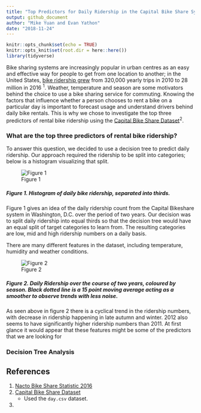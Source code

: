 ```yaml
---
title: "Top Predictors for Daily Ridership in the Capital Bike Share System"
output: github_document
author: "Mike Yuan and Evan Yathon"
date: "2018-11-24"
---
```


```r
knitr::opts_chunk$set(echo = TRUE)
knitr::opts_knit$set(root.dir = here::here())
library(tidyverse)
```

Bike sharing systems are increasingly popular in urban centres as an easy and effective way for people to get from one location to another; in the United States, [bike ridership grew](https://nacto.org/bike-share-statistics-2016/) from 320,000 yearly trips in 2010 to 28 million in 2016 <sup>1</sup>.  Weather, temperature and season are some motivators behind the choice to use a bike sharing service for commuting.  Knowing the factors that influence whether a person chooses to rent a bike on a particular day is important to forecast usage and understand drivers behind daily bike rentals.  This is why we chose to investigate the top three predictors of rental bike ridership using the [Capital Bike Share Dataset](https://archive.ics.uci.edu/ml/datasets/bike+sharing+dataset)<sup>2</sup>.

### What are the top three predictors of rental bike ridership?

To answer this question, we decided to use a decision tree to predict daily ridership.  Our approach required the ridership to be split into categories; below is a histogram visualizing that split.

![Figure 1](img/plot_ridership_histo.png)

##### Figure 1. Histogram of daily bike ridership, separated into thirds.

Figure 1 gives an idea of the daily ridership count from the Capital Bikeshare system in Washington, D.C. over the period of two years.  Our decision was to split daily ridership into equal thirds so that the decision tree would have an equal split of target categories to learn from.  The resulting categories are low, mid and high ridership numbers on a daily basis.

There are many different features in the dataset, including temperature, humidity and weather conditions.

![Figure 2](img/plot_rider_by_date.png)

##### Figure 2. Daily Ridership over the course of two years, coloured by season.  Black dotted line is a 15 point moving average acting as a smoother to observe trends with less noise.

As seen above in figure 2 there is a cyclical trend in the ridership numbers, with decrease in ridership happening in late autumn and winter.  2012 also seems to have significantly higher ridership numbers than 2011.  At first glance it would appear that these features might be some of the predictors that we are looking for  

### Decision Tree Analysis




## References
1. [Nacto Bike Share Statistic 2016](https://nacto.org/bike-share-statistics-2016/)
2. [Capital Bike Share Dataset](https://archive.ics.uci.edu/ml/datasets/bike+sharing+dataset)
      - Used the `day.csv` dataset.
3. 